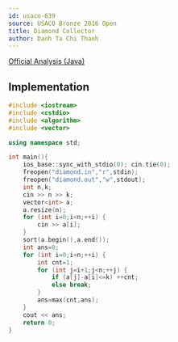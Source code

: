 ```yaml
---
id: usaco-639
source: USACO Bronze 2016 Open
title: Diamond Collector
author: Danh Ta Chi Thanh
---
```


[Official Analysis (Java)](http://www.usaco.org/current/data/sol_diamond_bronze_open16.html)

## Implementation

<LanguageSection>

<CPPSection>

```cpp
#include <iostream>
#include <cstdio>
#include <algorithm>
#include <vector>

using namespace std;

int main(){
	ios_base::sync_with_stdio(0); cin.tie(0);
	freopen("diamond.in","r",stdin);
	freopen("diamond.out","w",stdout);
	int n,k;
	cin >> n >> k;
	vector<int> a;
	a.resize(n);
	for (int i=0;i<n;++i) {
		cin >> a[i];
	}
	sort(a.begin(),a.end());
	int ans=0;
	for (int i=0;i<n;++i) {
		int cnt=1;
		for (int j=i+1;j<n;++j) {
			if (a[j]-a[i]<=k) ++cnt;
			else break;
		}
		ans=max(cnt,ans);
	}
	cout << ans;
	return 0;
}

```

</CPPSection>

</LanguageSection>
